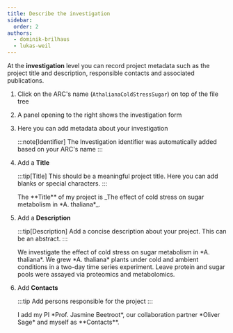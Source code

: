 ```yaml
---
title: Describe the investigation
sidebar:
  order: 2
authors:
  - dominik-brilhaus
  - lukas-weil
---
```



At the **investigation** level you can record project metadata such as the project title and description, responsible contacts and associated publications.

<Card icon="pen" title="ARCitect">
  <Steps>

  1. Click on the ARC's name (`AthalianaColdStressSugar`) on top of the file tree
  2. A panel opening to the right shows the investigation form
  3. Here you can add metadata about your investigation

      :::note[Identifier]
      The Investigation identifier was automatically added based on your ARC's name
      :::

  4. Add a **Title**

      :::tip[Title]
      This should be a meaningful project title. Here you can add blanks or special characters.
      :::

      <ViolaSays>
        The **Title** of my project is _The effect of cold stress on sugar metabolism in *A. thaliana*_.
      </ViolaSays>

  4. Add a **Description**

      :::tip[Description]
      Add a concise description about your project. This can be an abstract. 
      :::

      <ViolaSays>
        We investigate the effect of cold stress on sugar metabolism in *A. thaliana*. We grew *A. thaliana* plants under cold and ambient conditions in a two-day time series experiment. Leave protein and sugar pools were assayed via proteomics and metabolomics.
      </ViolaSays>

  4. Add **Contacts**

      :::tip
      Add persons responsible for the project
      :::

      <ViolaSays>
        I add my PI *Prof. Jasmine Beetroot*, our collaboration partner *Oliver Sage* and myself as **Contacts**.
      </ViolaSays>

  </Steps>
</Card>


